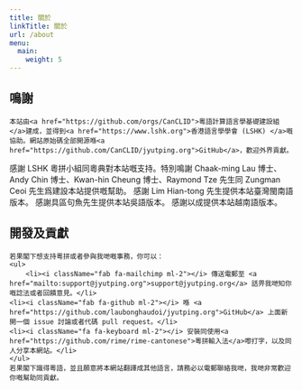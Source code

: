 ```yaml
---
title: 關於
linkTitle: 關於
url: /about
menu:
  main:
    weight: 5
---
```


<div className="col-xs-12 col-sm-6 col-md-6 col-lg-6">
  <h2>鳴謝</h2>

	本站由<a href="https://github.com/orgs/CanCLID">粵語計算語言學基礎建設組</a>建成，並得到<a href="https://www.lshk.org">香港語言學學會 (LSHK) </a>嘅協助。網站原始碼全部開源喺<a href="https://github.com/CanCLID/jyutping.org">GitHub</a>，歡迎外界貢獻。
  感謝 LSHK 粵拼小組同粵典對本站嘅支持。特別鳴謝 Chaak-ming Lau 博士、Andy Chin 博士、Kwan-hin Cheung 博士、Raymond Tze 先生同 Zungman Ceoi 先生爲建設本站提供嘅幫助。
  感謝 Lim Hian-tong 先生提供本站臺灣閩南語版本。
  感謝具區句魚先生提供本站吳語版本。
  感謝以成提供本站越南語版本。
  </div>
<div className="col-xs-12 col-sm-6 col-md-6 col-lg-6">
    <h2>開發及貢獻</h2>

    若果閣下想支持粵拼或者參與我哋嘅事務，你可以：
	<ul>
		<li><i className="fab fa-mailchimp ml-2"></i> 傳送電郵至 <a href="mailto:support@jyutping.org">support@jyutping.org</a> 話畀我哋知你嘅諗法或者回饋意見。</li>
    <li><i className="fab fa-github ml-2"></i> 喺 <a href="https://github.com/laubonghaudoi/jyutping.org">GitHub</a> 上面新開一個 issue 討論或者代碼 pull request。</li>
    <li><i className="fa fa-keyboard ml-2"></i> 安裝同使用<a href="https://github.com/rime/rime-cantonese">粵拼輸入法</a>嚟打字，以及同人分享本網站。</li>
	</ul>
	若果閣下識得粵語，並且願意將本網站翻譯成其他語言，請務必以電郵聯絡我哋，我哋非常歡迎你嘅幫助同貢獻。
  </div>
